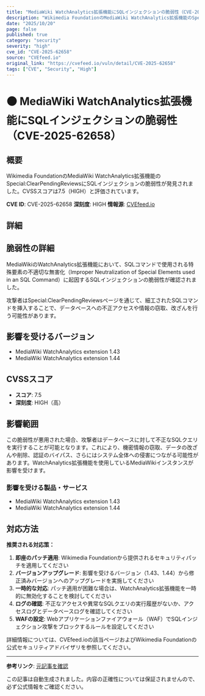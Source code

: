 ```yaml
---
title: "MediaWiki WatchAnalytics拡張機能にSQLインジェクションの脆弱性（CVE-2025-62658）"
description: "Wikimedia FoundationのMediaWiki WatchAnalytics拡張機能のSpecial:ClearPendingReviewsにSQLインジェクションの脆弱性が発見されました。CVSSスコアは7.5（HIGH）と評価されています。"
date: "2025/10/20"
page: false
published: true
category: "security"
severity: "high"
cve_id: "CVE-2025-62658"
source: "CVEfeed.io"
original_link: "https://cvefeed.io/vuln/detail/CVE-2025-62658"
tags: ["CVE", "Security", "High"]
---
```


# 🟠 MediaWiki WatchAnalytics拡張機能にSQLインジェクションの脆弱性（CVE-2025-62658）

## 概要

Wikimedia FoundationのMediaWiki WatchAnalytics拡張機能のSpecial:ClearPendingReviewsにSQLインジェクションの脆弱性が発見されました。CVSSスコアは7.5（HIGH）と評価されています。

**CVE ID**: CVE-2025-62658
**深刻度**: HIGH
**情報源**: [CVEfeed.io](https://cvefeed.io/vuln/detail/CVE-2025-62658)

## 詳細

## 脆弱性の詳細

MediaWikiのWatchAnalytics拡張機能において、SQLコマンドで使用される特殊要素の不適切な無害化（Improper Neutralization of Special Elements used in an SQL Command）に起因するSQLインジェクションの脆弱性が確認されました。

攻撃者はSpecial:ClearPendingReviewsページを通じて、細工されたSQLコマンドを挿入することで、データベースへの不正アクセスや情報の窃取、改ざんを行う可能性があります。

## 影響を受けるバージョン

- MediaWiki WatchAnalytics extension 1.43
- MediaWiki WatchAnalytics extension 1.44

## CVSSスコア

- **スコア**: 7.5
- **深刻度**: HIGH（高）

## 影響範囲

この脆弱性が悪用された場合、攻撃者はデータベースに対して不正なSQLクエリを実行することが可能となります。これにより、機密情報の窃取、データの改ざんや削除、認証のバイパス、さらにはシステム全体への侵害につながる可能性があります。WatchAnalytics拡張機能を使用しているMediaWikiインスタンスが影響を受けます。


### 影響を受ける製品・サービス

- MediaWiki WatchAnalytics extension 1.43
- MediaWiki WatchAnalytics extension 1.44


## 対応方法

**推奨される対応策：**

1. **即座のパッチ適用**: Wikimedia Foundationから提供されるセキュリティパッチを適用してください
2. **バージョンアップグレード**: 影響を受けるバージョン（1.43、1.44）から修正済みバージョンへのアップグレードを実施してください
3. **一時的な対応**: パッチ適用が困難な場合は、WatchAnalytics拡張機能を一時的に無効化することを検討してください
4. **ログの確認**: 不正なアクセスや異常なSQLクエリの実行履歴がないか、アクセスログとデータベースログを確認してください
5. **WAFの設定**: Webアプリケーションファイアウォール（WAF）でSQLインジェクション攻撃をブロックするルールを設定してください

詳細情報については、CVEfeed.ioの該当ページおよびWikimedia Foundationの公式セキュリティアドバイザリを参照してください。

---

**参考リンク**: [元記事を確認](https://cvefeed.io/vuln/detail/CVE-2025-62658)

この記事は自動生成されました。内容の正確性については保証されませんので、必ず公式情報をご確認ください。
